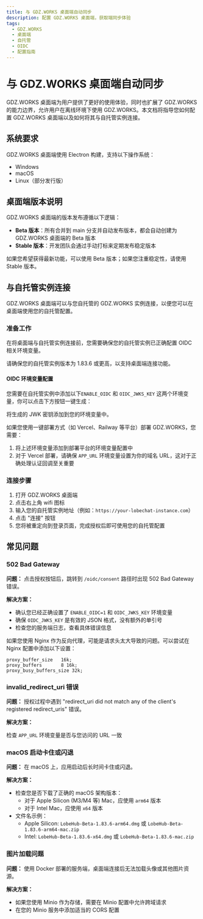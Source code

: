 ```yaml
---
title: 与 GDZ.WORKS 桌面端自动同步
description: 配置 GDZ.WORKS 桌面端，获取端同步体验
tags:
  - GDZ.WORKS
  - 桌面端
  - 自托管
  - OIDC
  - 配置指南
---
```


# 与 GDZ.WORKS 桌面端自动同步

GDZ.WORKS 桌面端为用户提供了更好的使用体验，同时也扩展了 GDZ.WORKS 的能力边界，允许用户在离线环境下使用 GDZ.WORKS。本文档将指导您如何配置 GDZ.WORKS 桌面端以及如何将其与自托管实例连接。

## 系统要求

GDZ.WORKS 桌面端使用 Electron 构建，支持以下操作系统：

- Windows
- macOS
- Linux（部分发行版）

## 桌面端版本说明

GDZ.WORKS 桌面端的版本发布遵循以下逻辑：

- **Beta 版本**：所有合并到 main 分支并自动发布版本，都会自动创建为 GDZ.WORKS 桌面端的 Beta 版本
- **Stable 版本**：开发团队会通过手动打标来定期发布稳定版本

如果您希望获得最新功能，可以使用 Beta 版本；如果您注重稳定性，请使用 Stable 版本。

## 与自托管实例连接

GDZ.WORKS 桌面端可以与您自托管的 GDZ.WORKS 实例连接，以便您可以在桌面端使用您的自托管配置。

### 准备工作

在将桌面端与自托管实例连接前，您需要确保您的自托管实例已正确配置 OIDC 相关环境变量。

<Callout>
  请确保您的自托管实例版本为 1.83.6 或更高，以支持桌面端连接功能。
</Callout>

#### OIDC 环境变量配置

您需要在自托管实例中添加以下`ENABLE_OIDC` 和 `OIDC_JWKS_KEY` 这两个环境变量，你可以点击下方按钮一键生成：

<OIDCJWKs />

将生成的 JWK 密钥添加到您的环境变量中。

如果您使用一键部署方式（如 Vercel、Railway 等平台）部署 GDZ.WORKS，您需要：

1. 将上述环境变量添加到部署平台的环境变量配置中
2. 对于 Vercel 部署，请确保 `APP_URL` 环境变量设置为你的域名 URL，这对于正确处理认证回调至关重要

### 连接步骤

1. 打开 GDZ.WORKS 桌面端
2. 点击右上角 wifi 图标
3. 输入您的自托管实例地址（例如：`https://your-lobechat-instance.com`）
4. 点击 "连接" 按钮
5. 您将被重定向到登录页面，完成授权后即可使用您的自托管配置

## 常见问题

### 502 Bad Gateway

**问题：** 点击授权按钮后，跳转到 `/oidc/consent` 路径时出现 502 Bad Gateway 错误。

**解决方案：**

- 确认您已经正确设置了 `ENABLE_OIDC=1` 和 `OIDC_JWKS_KEY` 环境变量
- 确保 `OIDC_JWKS_KEY` 是有效的 JSON 格式，没有额外的单引号
- 检查您的服务端日志，查看具体错误信息

如果您使用 Nginx 作为反向代理，可能是请求头太大导致的问题。可以尝试在 Nginx 配置中添加以下设置：

```nginx
proxy_buffer_size   16k;
proxy_buffers       8 16k;
proxy_busy_buffers_size 32k;
```

### invalid\_redirect\_uri 错误

**问题：** 授权过程中遇到 "redirect\_uri did not match any of the client's registered redirect\_uris" 错误。

**解决方案：**

检查 `APP_URL` 环境变量是否与您访问的 URL 一致

### macOS 启动卡住或闪退

**问题：** 在 macOS 上，应用启动后长时间卡住或闪退。

**解决方案：**

- 检查您是否下载了正确的 macOS 架构版本：
  - 对于 Apple Silicon (M3/M4 等) Mac，应使用 `arm64` 版本
  - 对于 Intel Mac，应使用 `x64` 版本
- 文件名示例：
  - Apple Silicon: `LobeHub-Beta-1.83.6-arm64.dmg` 或 `LobeHub-Beta-1.83.6-arm64-mac.zip`
  - Intel: `LobeHub-Beta-1.83.6-x64.dmg` 或 `LobeHub-Beta-1.83.6-mac.zip`

### 图片加载问题

**问题：** 使用 Docker 部署的服务端，桌面端连接后无法加载头像或其他图片资源。

**解决方案：**

- 如果您使用 Minio 作为存储，需要在 Minio 配置中允许跨域请求
- 在您的 Minio 服务中添加适当的 CORS 配置
